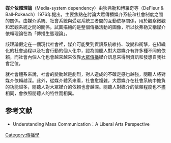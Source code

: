 {{No footnotes|time=2021-05-23T16:20:14+00:00}}
'''媒介依賴理論'''（Media-system dependency）由狄弗勒和博羅奇等（DeFleur & Ball-Rokeach）1976年提出，主要焦點在討論大眾傳播媒介系統和社會制度之間的關係。由媒介系統、社會系統與受眾系統三者間的互動依存關係，用於觀察微觀和宏觀系統之間的關係。試圖描繪的是整個傳播活動的圖像，所以狄弗勒又稱媒介依賴理論在為「傳播生態理論」。

該理論假定在一個現代社會裡，媒介可能受到資訊系統維持、改變和衝擊，在組織化的社會過程以及社會行動的個人化中，認為閱聽人對大眾媒介有許多種不同的依賴，而社會內個人化也會越來越來依靠[[大眾傳播|大眾傳播]]媒介訊息來得到資訊和發想自我社會定位。

就社會體系來說，社會的變動越是劇烈，對人造成的不確定感也越強，閱聽人將對媒介依賴越深。此外，從媒介體系來看，社會愈複雜，大眾媒介在社會系統中擔負的功能越多，閱聽人對大眾媒介的依賴也會越深。閱聽人對媒介的依賴程度也不盡相同，會依照閱聽人的特性而相異。

==参考文献==
*Understanding Mass Communication：A Liberal Arts Perspective

[[Category:傳播學|Category:傳播學]]